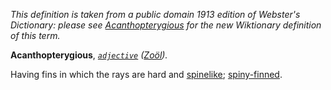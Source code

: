 ''This definition is taken from a public domain 1913 edition of Webster's Dictionary: please see [[Acanthopterygious]] for the new Wiktionary definition of this term.''

'''Acanthopterygious''', ''<code>[[adjective (part of speech)|adjective]]</code>'' ''([[Zo&ouml;l (subject)|Zo&ouml;l]]).''

Having fins in which the rays are hard and [[spinelike]]; [[spiny-finned]].